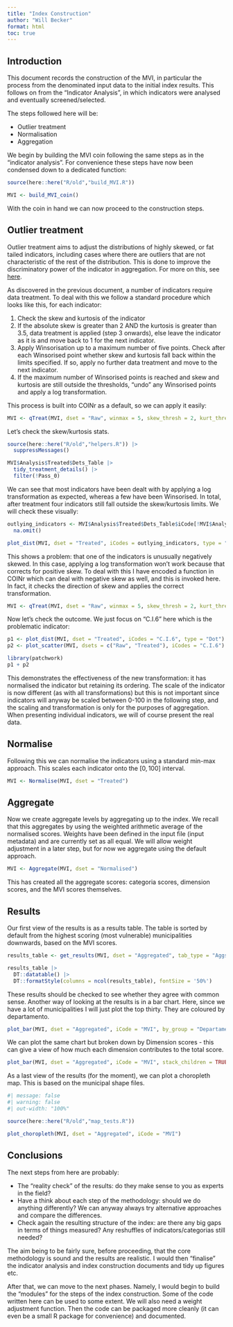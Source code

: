 ```yaml
---
title: "Index Construction"
author: "Will Becker"
format: html
toc: true
---
```


## Introduction

This document records the construction of the MVI, in particular the process from the denominated input data to the initial index results. This follows on from the "Indicator Analysis", in which indicators were analysed and eventually screened/selected.

The steps followed here will be:

- Outlier treatment
- Normalisation
- Aggregation

We begin by building the MVI coin following the same steps as in the "indicator analysis". For convenience these steps have now been condensed down to a dedicated function:

```r
source(here::here("R/old","build_MVI.R"))

MVI <- build_MVI_coin()
```

With the coin in hand we can now proceed to the construction steps.

## Outlier treatment

Outlier treatment aims to adjust the distributions of highly skewed, or fat tailed indicators, including cases where there are outliers that are not characteristic of the rest of the distribution. This is done to improve the discriminatory power of the indicator in aggregation. For more on this, see [here](https://bluefoxr.github.io/COINrDoc/data-treatment.html).

As discovered in the previous document, a number of indicators require data treatment. To deal with this we follow a standard procedure which looks like this, for each indicator:

1. Check the skew and kurtosis of the indicator
2. If the absolute skew is greater than 2 AND the kurtosis is greater than 3.5, data treatment is applied (step 3 onwards), else leave the indicator as it is and move back to 1 for the next indicator.
3. Apply Winsorisation up to a maximum number of five points. Check after each Winsorised point whether skew and kurtosis fall back within the limits specified. If so, apply no further data treatment and move to the next indicator.
4. If the maximum number of Winsorised points is reached and skew and kurtosis are still outside the thresholds, "undo" any Winsorised points and apply a log transformation.

This process is built into COINr as a default, so we can apply it easily:

```r
MVI <- qTreat(MVI, dset = "Raw", winmax = 5, skew_thresh = 2, kurt_thresh = 3.5)
```

Let's check the skew/kurtosis stats.

```r
source(here::here("R/old","helpers.R")) |>
  suppressMessages()

MVI$Analysis$Treated$Dets_Table |>
  tidy_treatment_details() |>
  filter(!Pass_0)
```

We can see that most indicators have been dealt with by applying a log transformation as expected, whereas a few have been Winsorised. In total, after treatment four indicators still fall outside the skew/kurtosis limits. We will check these visually:

```r
outlying_indicators <- MVI$Analysis$Treated$Dets_Table$iCode[!MVI$Analysis$Treated$Dets_Table$check_SkewKurt2.Pass] |>
  na.omit()

plot_dist(MVI, dset = "Treated", iCodes = outlying_indicators, type = "Dot")
```

This shows a problem: that one of the indicators is unusually negatively skewed. In this case, applying a log transformation won't work because that corrects for positive skew. To deal with this I have encoded a function in COINr which can deal with negative skew as well, and this is invoked here. In fact, it checks the direction of skew and applies the correct transformation.

```r
MVI <- qTreat(MVI, dset = "Raw", winmax = 5, skew_thresh = 2, kurt_thresh = 3.5, f2 = "log_CT_plus")
```
Now let's check the outcome. We just focus on "C.I.6" here which is the problematic indicator:

```r
p1 <- plot_dist(MVI, dset = "Treated", iCodes = "C.I.6", type = "Dot")
p2 <- plot_scatter(MVI, dsets = c("Raw", "Treated"), iCodes = "C.I.6")

library(patchwork)
p1 + p2
```

This demonstrates the effectiveness of the new transformation: it has normalised the indicator but retaining its ordering. The scale of the indicator is now different (as with all transformations) but this is not important since indicators will anyway be scaled between 0-100 in the following step, and the scaling and transformation is only for the purposes of aggregation. When presenting individual indicators, we will of course present the real data.

## Normalise

Following this we can normalise the indicators using a standard min-max approach. This scales each indicator onto the $[0,100]$ interval.

```r
MVI <- Normalise(MVI, dset = "Treated")
```

## Aggregate

Now we create aggregate levels by aggregating up to the index. We recall that this aggregates by using the weighted arithmetic average of the normalised scores. Weights have been defined in the input file (input metadata) and are currently set as all equal. We will allow weight adjustment in a later step, but for now we aggregate using the default approach.

```r
MVI <- Aggregate(MVI, dset = "Normalised")
```

This has created all the aggregate scores: categoria scores, dimension scores, and the MVI scores themselves.

## Results

Our first view of the results is as a results table. The table is sorted by default from the highest scoring (most vulnerable) municipalities downwards, based on the MVI scores.

```r
results_table <- get_results(MVI, dset = "Aggregated", tab_type = "Aggs", also_get = "uName", nround = 1) 

results_table |>
  DT::datatable() |>
  DT::formatStyle(columns = ncol(results_table), fontSize = '50%')
```


These results should be checked to see whether they agree with common sense. Another way of looking at the results is in a bar chart. Here, since we have a lot of municipalities I will just plot the top thirty. They are coloured by departamento.

```r
plot_bar(MVI, dset = "Aggregated", iCode = "MVI", by_group = "Departamento", filter_to_ends = list(top = 30))
```

We can plot the same chart but broken down by Dimension scores - this can give a view of how much each dimension contributes to the total score.

```r
plot_bar(MVI, dset = "Aggregated", iCode = "MVI", stack_children = TRUE, filter_to_ends = list(bottom = 30))
```

As a last view of the results (for the moment), we can plot a choropleth map. This is based on the municipal shape files.

```r
#| message: false
#| warning: false
#| out-width: "100%"

source(here::here("R/old","map_tests.R"))

plot_choropleth(MVI, dset = "Aggregated", iCode = "MVI")
```



## Conclusions

The next steps from here are probably:

- The "reality check" of the results: do they make sense to you as experts in the field?
- Have a think about each step of the methodology: should we do anything differently? We can anyway always try alternative approaches and compare the differences.
- Check again the resulting structure of the index: are there any big gaps in terms of things measured? Any reshuffles of indicators/categorias still needed?

The aim being to be fairly sure, before proceeding, that the core methodology is sound and the results are realistic. I would then "finalise" the indicator analysis and index construction documents and tidy up figures etc.

After that, we can move to the next phases. Namely, I would begin to build the "modules" for the steps of the index construction. Some of the code written here can be used to some extent. We will also need a weight adjustment function. Then the code can be packaged more cleanly (it can even be a small R package for convenience) and documented.
